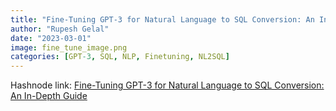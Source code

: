 ```yaml
---
title: "Fine-Tuning GPT-3 for Natural Language to SQL Conversion: An In-Depth Guide"
author: "Rupesh Gelal"
date: "2023-03-01"
image: fine_tune_image.png
categories: [GPT-3, SQL, NLP, Finetuning, NL2SQL]
---
```



Hashnode link: [Fine-Tuning GPT-3 for Natural Language to SQL Conversion: An In-Depth Guide](https://blog.futuresmart.ai/fine-tuning-gpt-3-for-natural-language-to-sql-conversion-an-in-depth-guide)
